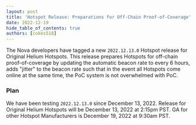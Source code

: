 ```yaml
---
layout: post
title: 'Hotspot Release: Preparations for Off-Chain Proof-of-Coverage'
date: 2022-12-19
hide_table_of_contents: true
authors: [cokes518]
---
```


The Nova developers have tagged a new `2022.12.13.0` Hotspot release for Original Helium Hotspots.
This release prepares Hotspots for off-chain proof-of-coverage by updating the automatic beacon rate
to every 6 hours, adds "jitter" to the beacon rate such that in the event all Hotspots come online
at the same time, the PoC system is not overwhelmed with PoC.

<!--truncate-->

### Plan

We have been testing `2022.12.13.0` since December 13, 2022. Release for Original Helium Hotspots
will be December 13, 2022 at 2:15pm PST. GA for other Hotspot Manufacturers is December 19, 2022 at
9:30am PST.
